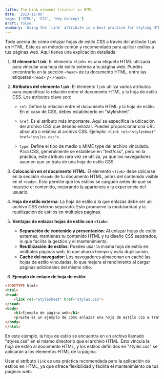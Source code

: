 ```yaml
---
title: The Link element (<link>) in HTML
date: '2023-11-06'
tags: ['HTML', 'CSS', 'Key Concept']
draft: false
summary: 'Using the `link` attribute is a best practice for styling HTML, as it provides flexibility and makes it easier to maintain your web pages'
---
```


Todo acerca de cómo enlazar hojas de estilo CSS a través del atributo `link` en HTML. Este es un método común y recomendado para aplicar estilos a tus páginas web. Aquí tienes una explicación detallada:

1. **El elemento `link`**: El elemento `<link>` es una etiqueta HTML utilizada para vincular una hoja de estilo externa a tu página web. Puedes encontrarlo en la sección `<head>` de tu documento HTML, entre las etiquetas `<head>` y `</head>`.

2. **Atributos del elemento `link`**: El elemento `link` utiliza varios atributos para especificar la relación entre el documento HTML y la hoja de estilo CSS. Los atributos clave son:

   - `rel`: Define la relación entre el documento HTML y la hoja de estilo. En el caso de CSS, debes establecerlo en "stylesheet".

   - `href`: Es el atributo más importante. Aquí se especifica la ubicación del archivo CSS que deseas enlazar. Puedes proporcionar una URL absoluta o relativa al archivo CSS. Ejemplo: `<link rel="stylesheet" href="styles.css">`.

   - `type`: Define el tipo de medio o MIME type del archivo vinculado. Para CSS, generalmente se establece en "text/css", pero en la práctica, este atributo rara vez se utiliza, ya que los navegadores asumen que se trata de una hoja de estilo CSS.

3. **Colocación en el documento HTML**: El elemento `<link>` debe ubicarse en la sección `<head>` de tu documento HTML, antes del contenido visible en el `<body>`. Esto permite que los estilos se carguen antes de que se muestre el contenido, mejorando la apariencia y la experiencia del usuario.

4. **Hoja de estilo externa**: La hoja de estilo a la que enlazas debe ser un archivo CSS externo separado. Esto promueve la modularidad y la reutilización de estilos en múltiples páginas.

5. **Ventajas de enlazar hojas de estilo con `<link>`**:
   - **Separación de contenido y presentación**: Al enlazar hojas de estilo externas, mantienes tu contenido HTML y tu diseño CSS separados, lo que facilita la gestión y el mantenimiento.
   - **Reutilización de estilos**: Puedes usar la misma hoja de estilo en múltiples páginas web, lo que ahorra tiempo y evita duplicación.
   - **Caché del navegador**: Los navegadores almacenan en caché las hojas de estilo vinculadas, lo que mejora el rendimiento al cargar páginas adicionales del mismo sitio.

6. **Ejemplo de enlace de hoja de estilo**:

```html
<!DOCTYPE html>
<html>
<head>
    <link rel="stylesheet" href="styles.css">
</head>
<body>
    <h1>Ejemplo de página web</h1>
    <p>Este es un ejemplo de cómo enlazar una hoja de estilo CSS a través de la etiqueta &lt;link&gt; en HTML.</p>
</body>
</html>
```

En este ejemplo, la hoja de estilo se encuentra en un archivo llamado "styles.css" en el mismo directorio que el archivo HTML. Esto vincula la hoja de estilo al documento HTML, y los estilos definidos en "styles.css" se aplicarán a los elementos HTML de la página.

Usar el atributo `link` es una práctica recomendada para la aplicación de estilos en HTML, ya que ofrece flexibilidad y facilita el mantenimiento de tus páginas web.